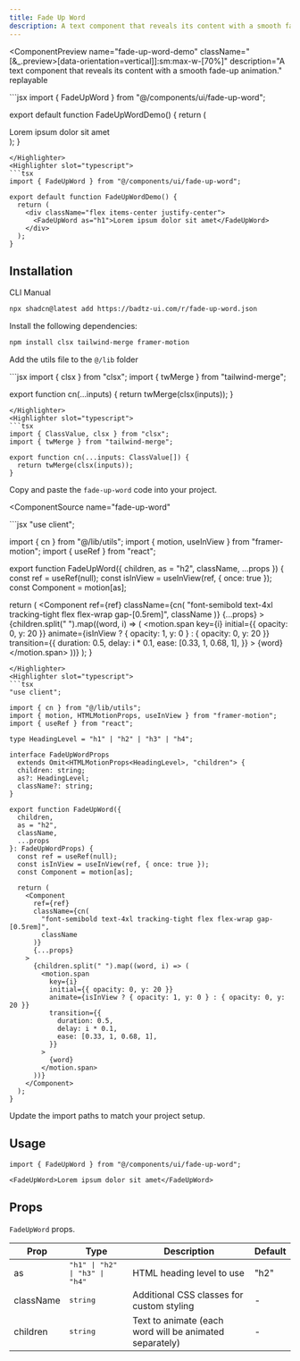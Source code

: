 ```yaml
---
title: Fade Up Word
description: A text component that reveals its content with a smooth fade-up animation, activated by default when the text enters the viewport.
---
```


<ComponentPreview
  name="fade-up-word-demo"
  className="[&_.preview>[data-orientation=vertical]]:sm:max-w-[70%]"
  description="A text component that reveals its content with a smooth fade-up animation."
  replayable
>
<Highlighter slot="javascript">
```jsx
import { FadeUpWord } from "@/components/ui/fade-up-word";

export default function FadeUpWordDemo() {
  return (
    <div className="flex items-center justify-center">
      <FadeUpWord as="h1">Lorem ipsum dolor sit amet</FadeUpWord>
    </div>
  );
}
```
</Highlighter>
<Highlighter slot="typescript">
```tsx
import { FadeUpWord } from "@/components/ui/fade-up-word";

export default function FadeUpWordDemo() {
  return (
    <div className="flex items-center justify-center">
      <FadeUpWord as="h1">Lorem ipsum dolor sit amet</FadeUpWord>
    </div>
  );
}
```
</Highlighter>
</ComponentPreview>

## Installation

<Tabs defaultValue="cli">

<TabsList>
  <TabsTrigger value="cli">CLI</TabsTrigger>
  <TabsTrigger value="manual">Manual</TabsTrigger>
</TabsList>

<TabsContent value="cli">

```bash
npx shadcn@latest add https://badtz-ui.com/r/fade-up-word.json
```

</TabsContent>

<TabsContent value="manual">

<Steps>

<Step>Install the following dependencies:</Step>

```bash
npm install clsx tailwind-merge framer-motion
```

<Step>Add the utils file to the `@/lib` folder</Step>

<UtilsSource>
<Highlighter slot="javascript">
```jsx
import { clsx } from "clsx";
import { twMerge } from "tailwind-merge";

export function cn(...inputs) {
  return twMerge(clsx(inputs));
}
```
</Highlighter>
<Highlighter slot="typescript">
```tsx
import { ClassValue, clsx } from "clsx";
import { twMerge } from "tailwind-merge";

export function cn(...inputs: ClassValue[]) {
  return twMerge(clsx(inputs));
}
```
</Highlighter>
</UtilsSource>

<Step>Copy and paste the `fade-up-word` code into your project.</Step>

<ComponentSource
  name="fade-up-word"
>
<Highlighter slot="javascript">
```jsx
"use client";

import { cn } from "@/lib/utils";
import { motion, useInView } from "framer-motion";
import { useRef } from "react";

export function FadeUpWord({
  children,
  as = "h2",
  className,
  ...props
}) {
  const ref = useRef(null);
  const isInView = useInView(ref, { once: true });
  const Component = motion[as];

  return (
    <Component
      ref={ref}
      className={cn(
        "font-semibold text-4xl tracking-tight flex flex-wrap gap-[0.5rem]",
        className
      )}
      {...props}
    >
      {children.split(" ").map((word, i) => (
        <motion.span
          key={i}
          initial={{ opacity: 0, y: 20 }}
          animate={isInView ? { opacity: 1, y: 0 } : { opacity: 0, y: 20 }}
          transition={{
            duration: 0.5,
            delay: i * 0.1,
            ease: [0.33, 1, 0.68, 1],
          }}
        >
          {word}
        </motion.span>
      ))}
    </Component>
  );
}
```
</Highlighter>
<Highlighter slot="typescript">
```tsx
"use client";

import { cn } from "@/lib/utils";
import { motion, HTMLMotionProps, useInView } from "framer-motion";
import { useRef } from "react";

type HeadingLevel = "h1" | "h2" | "h3" | "h4";

interface FadeUpWordProps
  extends Omit<HTMLMotionProps<HeadingLevel>, "children"> {
  children: string;
  as?: HeadingLevel;
  className?: string;
}

export function FadeUpWord({
  children,
  as = "h2",
  className,
  ...props
}: FadeUpWordProps) {
  const ref = useRef(null);
  const isInView = useInView(ref, { once: true });
  const Component = motion[as];

  return (
    <Component
      ref={ref}
      className={cn(
        "font-semibold text-4xl tracking-tight flex flex-wrap gap-[0.5rem]",
        className
      )}
      {...props}
    >
      {children.split(" ").map((word, i) => (
        <motion.span
          key={i}
          initial={{ opacity: 0, y: 20 }}
          animate={isInView ? { opacity: 1, y: 0 } : { opacity: 0, y: 20 }}
          transition={{
            duration: 0.5,
            delay: i * 0.1,
            ease: [0.33, 1, 0.68, 1],
          }}
        >
          {word}
        </motion.span>
      ))}
    </Component>
  );
}
```

</Highlighter>
</ComponentSource>

<Step>Update the import paths to match your project setup.</Step>
</Steps>

</TabsContent>

</Tabs>

## Usage

```tsx
import { FadeUpWord } from "@/components/ui/fade-up-word";
```

```tsx
<FadeUpWord>Lorem ipsum dolor sit amet</FadeUpWord>
```

## Props

`FadeUpWord` props.

| Prop      | Type            | Description                                         | Default |
| --------- | --------------- | --------------------------------------------------- | ------- |
| as        | <Kbd>"h1" \| "h2" \| "h3" \| "h4"</Kbd> | HTML heading level to use | "h2" |
| className | <Kbd>string</Kbd>          | Additional CSS classes for custom styling | - |
| children  | <Kbd>string</Kbd>          | Text to animate (each word will be animated separately) | - |


